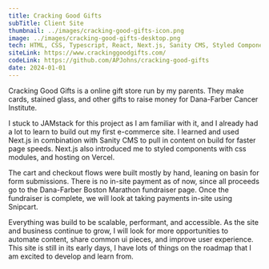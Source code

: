 ```yaml
---
title: Cracking Good Gifts
subTitle: Client Site
thumbnail: ../images/cracking-good-gifts-icon.png
image: ../images/cracking-good-gifts-desktop.png
tech: HTML, CSS, Typescript, React, Next.js, Sanity CMS, Styled Components
siteLink: https://www.crackinggoodgifts.com/
codeLink: https://github.com/APJohns/cracking-good-gifts
date: 2024-01-01
---
```


Cracking Good Gifts is a online gift store run by my parents. They make cards, stained glass, and other gifts to raise money for Dana-Farber Cancer Institute.

I stuck to JAMstack for this project as I am familiar with it, and I already had a lot to learn to build out my first e-commerce site. I learned and used Next.js in combination with Sanity CMS to pull in content on build for faster page speeds. Next.js also introduced me to styled components with css modules, and hosting on Vercel.

The cart and checkout flows were built mostly by hand, leaning on basin for form submissions. There is no in-site payment as of now, since all proceeds go to the Dana-Farber Boston Marathon fundraiser page. Once the fundraiser is complete, we will look at taking payments in-site using Snipcart.

Everything was build to be scalable, performant, and accessible. As the site and business continue to grow, I will look for more opportunities to automate content, share common ui pieces, and improve user experience. This site is still in its early days, I have lots of things on the roadmap that I am excited to develop and learn from.